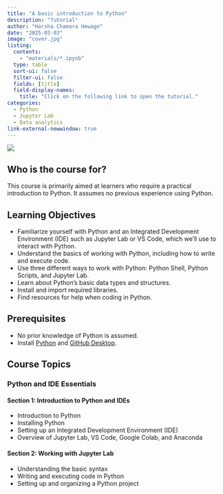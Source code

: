 ```yaml
---
title: "A basic introduction to Python"
description: "Tutorial"
author: "Harsha Chamara Hewage"
date: "2025-03-03"
image: "cover.jpg"
listing: 
  contents: 
    - "materials/*.ipynb"
  type: table
  sort-ui: false
  filter-ui: false
  fields: [title]
  field-display-names: 
    title: "Click on the following link to open the tutorial."
categories:
  - Python
  - Jupyter Lab
  - Data analytics
link-external-newwindow: true
---
```


![](cover.jpg){fig-align="center"}


## Who is the course for?
This course is primarily aimed at learners who require a practical introduction to Python. It assumes no previous experience using Python.

## Learning Objectives
- Familiarize yourself with Python and an Integrated Development Environment (IDE) such as Jupyter Lab or VS Code, which we’ll use to interact with Python.
- Understand the basics of working with Python, including how to write and execute code.
- Use three different ways to work with Python: Python Shell, Python Scripts, and Jupyter Lab.
- Learn about Python’s basic data types and structures.
- Install and import required libraries.
- Find resources for help when coding in Python.

## Prerequisites
- No prior knowledge of Python is assumed.
- Install [Python](https://www.python.org/downloads/) and [GitHub Desktop](https://github.com/git-guides/install-git).

## Course Topics

### Python and IDE Essentials

#### Section 1: Introduction to Python and IDEs
- Introduction to Python
- Installing Python
- Setting up an Integrated Development Environment (IDE)
- Overview of Jupyter Lab, VS Code, Google Colab, and Anaconda

#### Section 2: Working with Jupyter Lab
- Understanding the basic syntax
- Writing and executing code in Python
- Setting up and organizing a Python project

